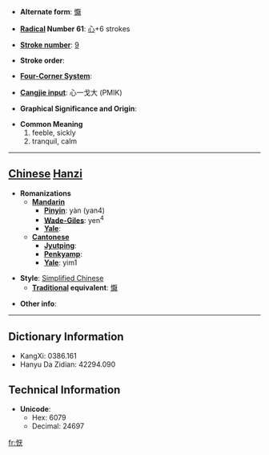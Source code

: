 * '''Alternate form''': [[懨]]

* '''[[Wiktionary:Chinese radical index| Radical]] Number 61''': [[Wiktionary:Chinese radical index 心|心]]+6 strokes

* '''[[Wiktionary:Chinese total strokes index|Stroke number]]''': [[Wiktionary:Chinese total strokes index 9|9]]

* '''Stroke order''': 

* '''[[Wiktionary:Chinese four corner index|Four-Corner System]]''': 

* '''[[Wiktionary:Chinese Cangjie index|Cangjie input]]''': 心一戈大 (PMIK)

* '''Graphical Significance and Origin''': 

* '''Common Meaning'''
*#feeble, sickly
*# tranquil, calm


----

== [[Chinese]] [[Hanzi]] ==

* '''Romanizations'''
** '''[[Mandarin]]'''
*** '''[[Pinyin]]''': yàn (yan4)
*** '''[[Wade-Giles]]''': yen<sup>4</sup>
*** '''[[Yale]]''': 
** '''[[Cantonese]]'''
*** '''[[Jyutping]]''':
*** '''[[Penkyamp]]''': 
*** '''[[Yale]]''': yim1

* '''Style''': [[Simplified Chinese]] 
** '''[[Traditional Chinese|Traditional]] equivalent''': [[懨]]

* '''Other info''': 

----

== Dictionary Information ==

* KangXi: 0386.161
* Hanyu Da Zidian: 42294.090

== Technical Information ==

* '''Unicode''':
** Hex: 6079
** Decimal: 24697

[[fr:恹]]